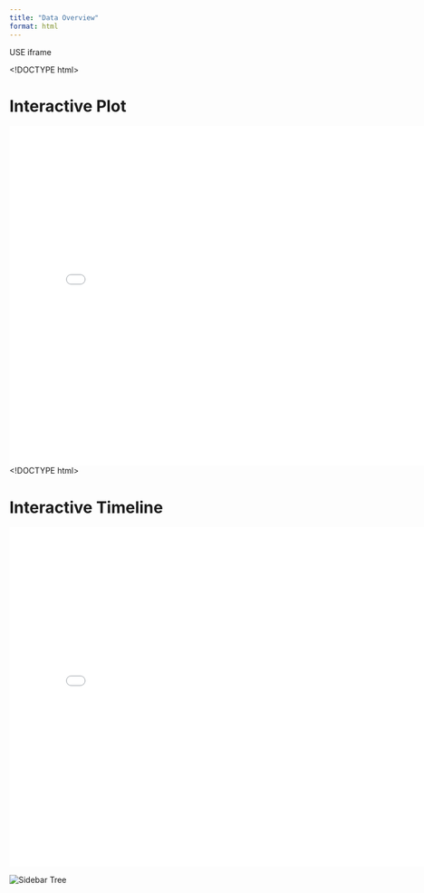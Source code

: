 ```yaml
---
title: "Data Overview"
format: html
---
```

USE iframe


<!DOCTYPE html>
<html>
<head>
    <title>Interactive Plot</title>
</head>
<body>
    <h1>Interactive Plot</h1>
    <iframe src="../visualisations/interactive_plot.html" width="800" height="600" frameborder="0"></iframe>
</body>
</html>



<!DOCTYPE html>
<html>
<head>
    <title>Interactive Timeline</title>
</head>
<body>
    <h1>Interactive Timeline</h1>
    <iframe src="../visualisations/interactive_timeline.html" width="800" height="600" frameborder="0"></iframe>
</body>
</html>





<img src="images/tree.png" alt="Sidebar Tree" class="sidebar-tree">